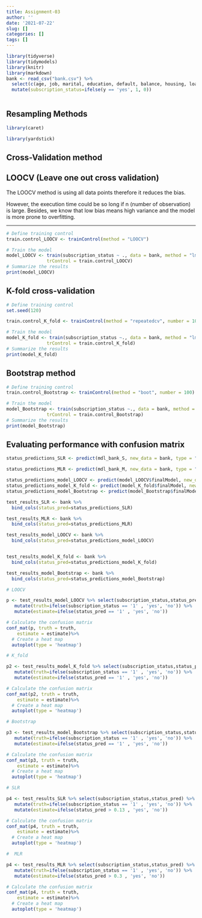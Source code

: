 ```yaml
---
title: Assignment-03
author: ''
date: '2021-07-22'
slug: []
categories: []
tags: []
---
```



```r
library(tidyverse)
library(tidymodels)
library(knitr)
library(markdown)
bank <- read_csv("bank.csv") %>%
  select(c(age, job, marital, education, default, balance, housing, loan, y)) %>%
  mutate(subscription_status=ifelse(y == 'yes', 1, 0))
 

```


## Resampling Methods

```r
library(caret)

library(yardstick)

```

## Cross-Validation method

## LOOCV (Leave one out cross validation) 

The LOOCV method is using all data points therefore it reduces the bias.

However, the execution time could be so long if n (number of observation) is large. Besides, we know that low bias means high variance and the model is more prone to overfitting.

---

```r
# Define training control
train.control_LOOCV <- trainControl(method = "LOOCV")

# Train the model
model_LOOCV <- train(subscription_status ~ ., data = bank, method = "lm",
               trControl = train.control_LOOCV)
# Summarize the results
print(model_LOOCV)
```


## K-fold cross-validation


```r
# Define training control
set.seed(120) 

train.control_K_fold <- trainControl(method = "repeatedcv", number = 10, repeats = 4)

# Train the model
model_K_fold <- train(subscription_status ~., data = bank, method = "lm",
               trControl = train.control_K_fold)
# Summarize the results
print(model_K_fold)
```



## Bootstrap method 


```r
# Define training control
train.control_Bootstrap <- trainControl(method = "boot", number = 100)

# Train the model
model_Bootstrap <- train(subscription_status ~., data = bank, method = "lm",
               trControl = train.control_Bootstrap)
# Summarize the results
print(model_Bootstrap)
```



## Evaluating performance with confusion matrix


```r

status_predictions_SLR <- predict(mdl_bank_S, new_data = bank, type = "response")

status_predictions_MLR <- predict(mdl_bank_M, new_data = bank, type = "response")

status_predictions_model_LOOCV <- predict(model_LOOCV$finalModel, new_data = bank)
status_predictions_model_K_fold <- predict(model_K_fold$finalModel, new_data = bank)
status_predictions_model_Bootstrap <- predict(model_Bootstrap$finalModel, new_data = bank)

test_results_SLR <- bank %>%
  bind_cols(status_pred=status_predictions_SLR)

test_results_MLR <- bank %>%
  bind_cols(status_pred=status_predictions_MLR)

test_results_model_LOOCV <- bank %>%
  bind_cols(status_pred=status_predictions_model_LOOCV)


test_results_model_K_fold <- bank %>%
  bind_cols(status_pred=status_predictions_model_K_fold)

test_results_model_Bootstrap <- bank %>%
  bind_cols(status_pred=status_predictions_model_Bootstrap)


```


```r
# LOOCV

p <- test_results_model_LOOCV %>% select(subscription_status,status_pred) %>% 
   mutate(truth=ifelse(subscription_status == '1' , 'yes', 'no')) %>% 
   mutate(estimate=ifelse(status_pred == '1' , 'yes', 'no'))

# Calculate the confusion matrix
conf_mat(p, truth = truth,
    estimate = estimate)%>% 
  # Create a heat map
  autoplot(type = 'heatmap')
```


```r
# K_fold

p2 <- test_results_model_K_fold %>% select(subscription_status,status_pred) %>% 
   mutate(truth=ifelse(subscription_status == '1' , 'yes', 'no')) %>% 
   mutate(estimate=ifelse(status_pred == '1' , 'yes', 'no'))

# Calculate the confusion matrix
conf_mat(p2, truth = truth,
    estimate = estimate)%>% 
  # Create a heat map
  autoplot(type = 'heatmap')
```


```r
# Bootstrap

p3 <- test_results_model_Bootstrap %>% select(subscription_status,status_pred) %>% 
   mutate(truth=ifelse(subscription_status == '1' , 'yes', 'no')) %>% 
   mutate(estimate=ifelse(status_pred == '1' , 'yes', 'no'))

# Calculate the confusion matrix
conf_mat(p3, truth = truth,
    estimate = estimate)%>% 
  # Create a heat map
  autoplot(type = 'heatmap')

```


```r
# SLR

p4 <- test_results_SLR %>% select(subscription_status,status_pred) %>% 
   mutate(truth=ifelse(subscription_status == '1' , 'yes', 'no')) %>% 
   mutate(estimate=ifelse(status_pred > 0.13 , 'yes', 'no'))

# Calculate the confusion matrix
conf_mat(p4, truth = truth,
    estimate = estimate)%>% 
  # Create a heat map
  autoplot(type = 'heatmap')

```




```r
#  MLR

p4 <- test_results_MLR %>% select(subscription_status,status_pred) %>% 
   mutate(truth=ifelse(subscription_status == '1' , 'yes', 'no')) %>% 
   mutate(estimate=ifelse(status_pred > 0.3 , 'yes', 'no'))

# Calculate the confusion matrix
conf_mat(p4, truth = truth,
    estimate = estimate)%>% 
  # Create a heat map
  autoplot(type = 'heatmap')

```

